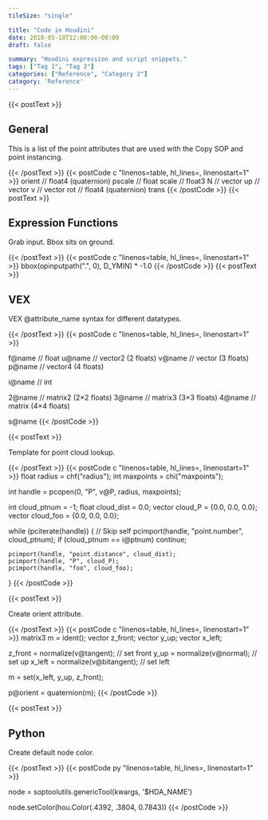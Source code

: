 ```yaml
---
tileSize: "single"

title: "Code in Houdini"
date: 2018-05-18T12:00:00-00:00
draft: false

summary: "Houdini expression and script snippets."
tags: ["Tag 1", "Tag 2"]
categories: ["Reference", "Category 2"]
category: 'Reference'
---
```


<!--postText START--> {{< postText >}} 
<h2>General</h2>

<p>This is a list of the point attributes that are used with the Copy SOP and point instancing.</p>
<!--postText END--> {{< /postText >}} 
<!--postCodeSnippet START--> {{< postCode c "linenos=table, hl_lines=, linenostart=1" >}}
orient // float4 (quaternion)
pscale // float
scale // float3
N // vector
up // vector
v // vector
rot // float4 (quaternion)
trans
{{< /postCode >}} <!--postCodeSnippet END--> 











<!--postText START--> {{< postText >}} 
<h2>Expression Functions</h2>
<p>Grab input. Bbox sits on ground.</p>
<!--postText END--> {{< /postText >}}
<!--postCodeSnippet START--> {{< postCode c "linenos=table, hl_lines=, linenostart=1" >}}
 bbox(opinputpath(".", 0), D_YMIN) * -1.0
{{< /postCode >}} <!--postCodeSnippet END--> 









<!--postText START--> {{< postText >}} 
<h2>VEX</h2>


<p>VEX @attribute_name syntax for different datatypes.</p>
<!--postText END--> {{< /postText >}}
<!--postCodeSnippet START--> {{< postCode c "linenos=table, hl_lines=, linenostart=1" >}}

f@name  // float
u@name  // vector2 (2 floats)
v@name  // vector (3 floats)
p@name  // vector4 (4 floats)

i@name  // int

2@name  // matrix2 (2×2 floats)
3@name  // matrix3 (3×3 floats)
4@name  // matrix (4×4 floats)

s@name
{{< /postCode >}} <!--postCodeSnippet END--> 


<!--postText START--> {{< postText >}} 
<p>Template for point cloud lookup.</p>
<!--postText END--> {{< /postText >}}
<!--postCodeSnippet START--> {{< postCode c "linenos=table, hl_lines=, linenostart=1" >}}
float radius = chf("radius");
int maxpoints = chi("maxpoints");

int handle = pcopen(0, "P", v@P, radius, maxpoints);

int cloud_ptnum = -1;
float cloud_dist = 0.0;
vector cloud_P = {0.0, 0.0, 0.0};
vector cloud_foo = {0.0, 0.0, 0.0};

while (pciterate(handle)) 
{
    // Skip self
    pcimport(handle, "point.number", cloud_ptnum);
    if (cloud_ptnum == i@ptnum) continue;

    pcimport(handle, "point.distance", cloud_dist);
    pcimport(handle, "P", cloud_P);
    pcimport(handle, "foo", cloud_foo);
}
{{< /postCode >}} <!--postCodeSnippet END--> 




<!--postText START--> {{< postText >}} 
<p>Create orient attribute.</p>
<!--postText END--> {{< /postText >}}
<!--postCodeSnippet START--> {{< postCode c "linenos=table, hl_lines=, linenostart=1" >}}
matrix3 m = ident();
vector z_front;
vector y_up;
vector x_left;

z_front = normalize(v@tangent);           // set front
y_up = normalize(v@normal);               // set up
x_left = normalize(v@bitangent);          // set left

m = set(x_left, y_up, z_front);

p@orient = quaternion(m);
{{< /postCode >}} <!--postCodeSnippet END--> 



<!--postText START--> {{< postText >}} 

<h2>Python</h2>
<p>Create default node color.</p>
<!--postText END--> {{< /postText >}}
<!--postCodeSnippet START--> {{< postCode py "linenos=table, hl_lines=, linenostart=1" >}}

node = soptoolutils.genericTool(kwargs, '$HDA_NAME')

node.setColor(hou.Color(.4392, .3804, 0.7843))
{{< /postCode >}} <!--postCodeSnippet END--> 


